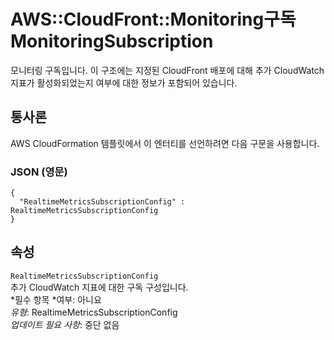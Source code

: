# AWS::CloudFront::Monitoring구독 MonitoringSubscription

모니터링 구독입니다. 이 구조에는 지정된 CloudFront 배포에 대해 추가 CloudWatch 지표가 활성화되었는지 여부에 대한 정보가 포함되어 있습니다.

## 통사론

AWS CloudFormation 템플릿에서 이 엔터티를 선언하려면 다음 구문을 사용합니다.

### JSON (영문)

```
{
  "RealtimeMetricsSubscriptionConfig" : RealtimeMetricsSubscriptionConfig
}
```

## 속성

`RealtimeMetricsSubscriptionConfig`  
추가 CloudWatch 지표에 대한 구독 구성입니다.  
*필수 항목 *여부: 아니요  
_유형_: RealtimeMetricsSubscriptionConfig  
_업데이트 필요 사항_: 중단 없음
